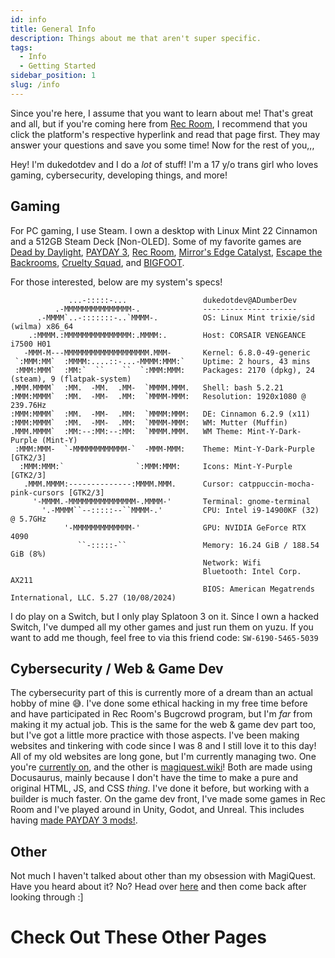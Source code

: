 ```yaml
---
id: info
title: General Info
description: Things about me that aren't super specific.
tags:
  - Info
  - Getting Started
sidebar_position: 1
slug: /info
---
```


Since you're here, I assume that you want to learn about me! That's great and all, but if you're coming here from [Rec Room](docs\Info\RecRoom.md), I recommend that you click the platform's respective hyperlink and read that page first. They may answer your questions and save you some time! Now for the rest of you,,,

Hey! I'm dukedotdev and I do a *lot* of stuff! I'm a 17 y/o trans girl who loves gaming, cybersecurity, developing things, and more!

## Gaming

For PC gaming, I use Steam. I own a desktop with Linux Mint 22 Cinnamon and a 512GB Steam Deck [Non-OLED]. Some of my favorite games are [Dead by Daylight](https://store.steampowered.com/app/381210/Dead_by_Daylight/), [PAYDAY 3](https://store.steampowered.com/app/1272080/PAYDAY_3/), [Rec Room](https://store.steampowered.com/app/471710/Rec_Room/), [Mirror's Edge Catalyst](https://store.steampowered.com/app/1233570/Mirrors_Edge_Catalyst/), [Escape the Backrooms](https://store.steampowered.com/app/1943950/Escape_the_Backrooms/), [Cruelty Squad](https://store.steampowered.com/app/1388770/Cruelty_Squad/), and [BIGFOOT](https://store.steampowered.com/app/509980/BIGFOOT/).

For those interested, below are my system's specs!
```
             ...-:::::-...                 dukedotdev@ADumberDev 
          .-MMMMMMMMMMMMMMM-.              --------------------- 
      .-MMMM`..-:::::::-..`MMMM-.          OS: Linux Mint trixie/sid (wilma) x86_64 
    .:MMMM.:MMMMMMMMMMMMMMM:.MMMM:.        Host: CORSAIR VENGEANCE i7500 H01 
   -MMM-M---MMMMMMMMMMMMMMMMMMM.MMM-       Kernel: 6.8.0-49-generic 
 `:MMM:MM`  :MMMM:....::-...-MMMM:MMM:`    Uptime: 2 hours, 43 mins 
 :MMM:MMM`  :MM:`  ``    ``  `:MMM:MMM:    Packages: 2170 (dpkg), 24 (steam), 9 (flatpak-system) 
.MMM.MMMM`  :MM.  -MM.  .MM-  `MMMM.MMM.   Shell: bash 5.2.21 
:MMM:MMMM`  :MM.  -MM-  .MM:  `MMMM-MMM:   Resolution: 1920x1080 @ 239.76Hz 
:MMM:MMMM`  :MM.  -MM-  .MM:  `MMMM:MMM:   DE: Cinnamon 6.2.9 (x11) 
:MMM:MMMM`  :MM.  -MM-  .MM:  `MMMM-MMM:   WM: Mutter (Muffin) 
.MMM.MMMM`  :MM:--:MM:--:MM:  `MMMM.MMM.   WM Theme: Mint-Y-Dark-Purple (Mint-Y) 
 :MMM:MMM-  `-MMMMMMMMMMMM-`  -MMM-MMM:    Theme: Mint-Y-Dark-Purple [GTK2/3] 
  :MMM:MMM:`                `:MMM:MMM:     Icons: Mint-Y-Purple [GTK2/3] 
   .MMM.MMMM:--------------:MMMM.MMM.      Cursor: catppuccin-mocha-pink-cursors [GTK2/3] 
     '-MMMM.-MMMMMMMMMMMMMMM-.MMMM-'       Terminal: gnome-terminal 
       '.-MMMM``--:::::--``MMMM-.'         CPU: Intel i9-14900KF (32) @ 5.7GHz 
            '-MMMMMMMMMMMMM-'              GPU: NVIDIA GeForce RTX 4090 
               ``-:::::-``                 Memory: 16.24 GiB / 188.54 GiB (8%) 
                                           Network: Wifi 
                                           Bluetooth: Intel Corp. AX211 
                                           BIOS: American Megatrends International, LLC. 5.27 (10/08/2024)
```

I do play on a Switch, but I only play Splatoon 3 on it. Since I own a hacked Switch, I've dumped all my other games and just run them on yuzu. If you want to add me though, feel free to via this friend code: ``SW-6190-5465-5039``

## Cybersecurity / Web & Game Dev

The cybersecurity part of this is currently more of a dream than an actual hobby of mine 😅. I've done some ethical hacking in my free time before and have participated in Rec Room's Bugcrowd program, but I'm *far* from making it my actual job. This is the same for the web & game dev part too, but I've got a little more practice with those aspects. I've been making websites and tinkering with code since I was 8 and I still love it to this day! All of my old websites are long gone, but I'm currently managing two. One you're [currently on](https://dukedot.dev), and the other is [magiquest.wiki](https://magiquest.wiki)! Both are made using Docusaurus, mainly because I don't have the time to make a pure and original HTML, JS, and CSS *thing*. I've done it before, but working with a builder is much faster. On the game dev front, I've made some games in Rec Room and I've played around in Unity, Godot, and Unreal. This includes having [made PAYDAY 3 mods!](docs\Projects\Payday3Mods\index.mdx).

## Other

Not much I haven't talked about other than my obsession with MagiQuest. Have you heard about it? No? Head over [here](https://magiquest.wiki) and then come back after looking through :]

# Check Out These Other Pages


<DocCardList />